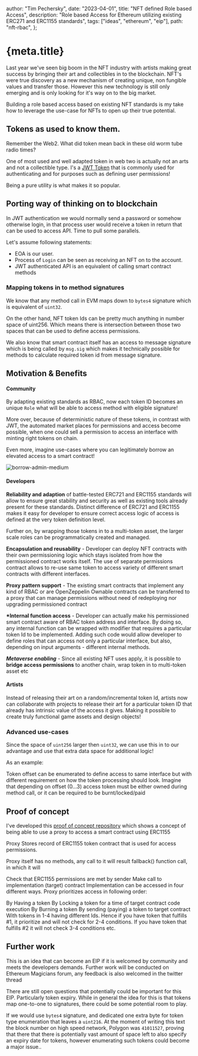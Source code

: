   author: "Tim Pechersky",
  date: "2023-04-01",
  title: "NFT defined Role based Access",
  description:
    "Role based Access for Ethereum utilizing existing ERC271 and ERC1155 standards",
  tags: ["ideas", "ethereum", "eip"],
  path: "nft-rbac",
};

# {meta.title}

Last year we've seen big boom in the NFT industry with artists making great success by bringing their art and collectibles in to the blockchain. NFT's were true discovery as a new mechanism of creating unique, non fungible values and transfer those. However this new technology is still only emerging and is only looking for it's way on to the big market.

Building a role based access based on existing NFT standards is my take how to leverage the use-case for NFTs to open up their true potential.

## Tokens as used to know them.

Remember the Web2. What did token mean back in these old worm tube radio times?

One of most used and well adapted token in web two is actually not an arts and not a collectible type. I's a [JWT Token](https://en.wikipedia.org/wiki/JSON_Web_Token) that is commonly used for authenticating and for purposes such as defining user permissions!

Being a pure utility is what makes it so popular.

## Porting way of thinking on to blockchain

In JWT authentication we would normally send a password or somehow otherwise login, in that process user would receive a token in return that can be used to access API. Time to pull some parallels.

Let's assume following statements:

- EOA is our user.
- Process of `Login` can be seen as receiving an NFT on to the account.
- JWT authenticated API is an equivalent of calling smart contract methods

### Mapping tokens in to method signatures

We know that any method call in EVM maps down to `bytes4` signature which is equivalent of `uint32`.

On the other hand, NFT token Ids can be pretty much anything in number space of uint256. Which means there is intersection between those two spaces that can be used to define access permissions.

We also know that smart contract itself has an access to message signature which is being called by `msg.sig` which makes it technically possible for methods to calculate required token id from message signature.

## Motivation & Benefits

#### Community

By adapting existing standards as RBAC, now each token ID becomes an unique `Role` what will be able to access method with eligible signature!

More over, because of deterministic nature of these tokens, in contrast with JWT, the automated market places for permissions and access become possible, when one could sell a permission to access an interface with minting right tokens on chain.

Even more, imagine use-cases where you can legitimately borrow an elevated access to a smart contract!

![borrow-admin-medium](/borrow-admin-access.jpg "Nice smart contract! Can I borrow your admin access?")

#### Developers

**Reliability and adaption** of battle-tested ERC721 and ERC1155 standards will allow to ensure great stability and security as well as existing tools already present for these standards. Distinct difference of ERC721 and ERC1155 makes it easy for developer to ensure correct access logic of access is defined at the very token definition level.

Further on, by wrapping those tokens in to a multi-token asset, the larger scale roles can be programmatically created and managed.

**Encapsulation and reusability** - Developer can deploy NFT contracts with their own permissioning logic which stays isolated from how the permissioned contract works itself. The use of separate permissions contract allows to re-use same token to access variety of different smart contracts with different interfaces.

**Proxy pattern support** - The existing smart contracts that implement any kind of RBAC or are OpenZeppelin Ownable contracts can be transferred to a proxy that can manage permissions without need of redeploying nor upgrading permissioned contract

**\*Internal function access** - Developer can actually make his permissioned smart contract aware of RBAC token address and interface. By doing so, any internal function can be wrapped with modifier that requires a particular token Id to be implemented. Adding such code would allow developer to define roles that can access not only a particular interface, but also, depending on input arguments - different internal methods.

**_Metaverse enabling_** - Since all existing NFT uses apply, it is possible to **bridge access permissions** to another chain, wrap token in to multi-token asset etc

#### Artists

Instead of releasing their art on a random/incremental token Id, artists now can collaborate with projects to release their art for a particular token ID that already has intrinsic value of the access it gives. Making it possible to create truly functional game assets and design objects!

### Advanced use-cases

Since the space of `uint256` larger then `uint32`, we can use this in to our advantage and use that extra data space for additional logic!

As an example:

Token offset can be enumerated to define access to same interface but with different requirement on how the token processing should look.
Imagine that depending on offset (0...3) access token must be either owned during method call, or it can be required to be burnt/locked/paid

## Proof of concept

I've developed this [proof of concept repository](https://github.com/peersky/NFT_Access) which shows a concept of being able to use a proxy to access a smart contract using ERC1155

Proxy Stores record of ERC1155 token contract that is used for access permissions.

Proxy itself has no methods, any call to it will result fallback() function call, in which it will

Check that ERC1155 permissions are met by sender
Make call to implementation (target) contract
Implementation can be accessed in four different ways. Proxy prioritizes access in following order:

By Having a token
By Locking a token for a time of target contract code execution
By Burning a token
By sending (paying) a token to target contract
With tokens in 1-4 having different Ids. Hence if you have token that fulfills #1, it prioritize and will not check for 2-4 conditions. If you have token that fulfills #2 it will not check 3-4 conditions etc.

## Further work

This is an idea that can become an EIP if it is welcomed by community and meets the developers demands. Further work will be conducted on Ethereum Magicians forum, any feedback is also welcomed in the twitter thread

There are still open questions that potentially could be important for this EIP. Particularly token expiry. While in general the idea for this is that tokens map one-to-one to signatures, there could be some potential room to play.

If we would use `bytes4` signature, and dedicated one extra byte for token type enumeration that leaves a `uint216`. At the moment of writing this text the block number on high speed network, Polygon was `41011527`, proving that there that there is potentially vast amount of space left to also specify an expiry date for tokens, however enumerating such tokens could become a major issue..
